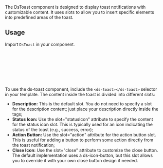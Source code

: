 

The DsToast component is designed to display toast notifications with customizable content.
It uses slots to allow you to insert specific elements into predefined areas of the toast.

<Canvas of={ToastComponentStories.withAllElements} />

## Usage

Import `DsToast` in your component.

```ts
import { DsToast } from '@frontend/ui/toast'; // 👈 add to file imports

@Component({
    imports: [DsToast],
    template: `...`, // 👈 add to component imports
})
export class AppComponent {}
```

To use the ds-toast component, include the `<ds-toast></ds-toast>` selector in your template. The content inside the toast is divided into different slots:

-   **Description:** This is the default slot. You do not need to specify a slot for the description content; just place your description directly inside the <ds-toast /> tags;
-   **Status Icon:** Use the slot="statusIcon" attribute to specify the content for the status icon slot. This is typically used for an icon indicating the status of the toast (e.g., success, error);
-   **Action Button:** Use the slot="action" attribute for the action button slot. This is useful for adding a button to perform some action directly from the toast notification;
-   **Close Icon:** Use the slot="close" attribute to customize the close button. The default implementation uses a ds-icon-button, but this slot allows you to override it with your own close button design if needed.
